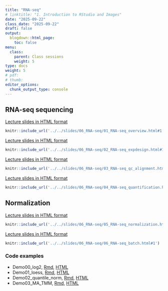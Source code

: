 ```yaml
---
title: "RNA-seq"
# linktitle: "1. Introduction to RStudio and Images"
date: "2025-09-22"
class_date: "2025-09-22"
draft: false
output:
  blogdown::html_page:
    toc: false
menu:
  class:
    parent: Class sessions
    weight: 5
type: docs
weight: 5
# pdf: 
# thumb: 
editor_options: 
  chunk_output_type: console
---
```


## RNA-seq sequencing

<a href="../../slides/06_RNA-seq/01_RNA-seq_overview.html#1" target="_blank">Lecture slides in HTML format</a>

```r
knitr::include_url('../../slides/06_RNA-seq/01_RNA-seq_overview.html#1')
```

<a href="../../slides/06_RNA-seq/02_RNA-seq_expdesign.html#1" target="_blank">Lecture slides in HTML format</a>

```r
knitr::include_url('../../slides/06_RNA-seq/02_RNA-seq_expdesign.html#1')
```

<a href="../../slides/06_RNA-seq/03_RNA-seq_qc_alignment.html#1" target="_blank">Lecture slides in HTML format</a>

```r
knitr::include_url('../../slides/06_RNA-seq/03_RNA-seq_qc_alignment.html#1')
```

<a href="../../slides/06_RNA-seq/04_RNA-seq_quantification.html#1" target="_blank">Lecture slides in HTML format</a>

```r
knitr::include_url('../../slides/06_RNA-seq/04_RNA-seq_quantification.html#1')
```

## Normalization

<a href="../../slides/06_RNA-seq/05_RNA-seq_normalization.html#1" target="_blank">Lecture slides in HTML format</a>

```r
knitr::include_url('../../slides/06_RNA-seq/05_RNA-seq_normalization.html#1')
```

<a href="../../slides/06_RNA-seq/06_RNA-seq_batch.html#1" target="_blank">Lecture slides in HTML format</a>

```r
knitr::include_url('../../slides/06_RNA-seq/06_RNA-seq_batch.html#1')
```

### Code examples

- Demo00_log2, <a href="../../slides/06_RNA-seq/lab/Demo00_log2.Rmd" target="_blank">Rmd</a>, <a href="../../slides/06_RNA-seq/lab/Demo00_log2.html" target="_blank">HTML</a>
- Demo01_loess, <a href="../../slides/06_RNA-seq/lab/Demo01_loess.Rmd" target="_blank">Rmd</a>, <a href="../../slides/06_RNA-seq/lab/Demo01_loess.html" target="_blank">HTML</a>
- Demo02_quantile_norm, <a href="../../slides/06_RNA-seq/lab/Demo02_quantile_norm.Rmd" target="_blank">Rmd</a>, <a href="../../slides/06_RNA-seq/lab/Demo02_quantile_norm.html" target="_blank">HTML</a>
- Demo03_MA_TMM, <a href="../../slides/06_RNA-seq/lab/Demo03_MA_TMM.Rmd" target="_blank">Rmd</a>, <a href="../../slides/06_RNA-seq/lab/Demo03_MA_TMM.html" target="_blank">HTML</a>

